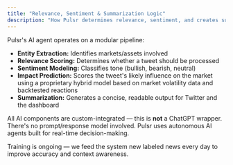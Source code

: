 ```yaml
---
title: "Relevance, Sentiment & Summarization Logic"
description: "How Pulsr determines relevance, sentiment, and creates summaries"
---
```


Pulsr's AI agent operates on a modular pipeline:

* **Entity Extraction:** Identifies markets/assets involved
* **Relevance Scoring:** Determines whether a tweet should be processed
* **Sentiment Modeling:** Classifies tone (bullish, bearish, neutral)
* **Impact Prediction:** Scores the tweet's likely influence on the market using a proprietary hybrid model based on market volatility data and backtested reactions
* **Summarization:** Generates a concise, readable output for Twitter and the dashboard

All AI components are custom-integrated — this is **not** a ChatGPT wrapper. There's no prompt/response model involved. Pulsr uses autonomous AI agents built for real-time decision-making.

Training is ongoing — we feed the system new labeled news every day to improve accuracy and context awareness. 
